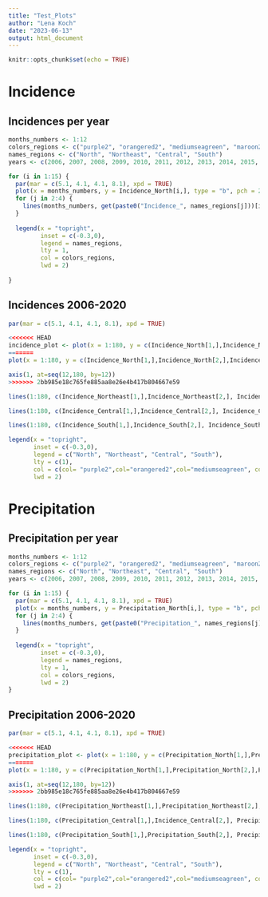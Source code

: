 ```yaml
---
title: "Test_Plots"
author: "Lena Koch"
date: "2023-06-13"
output: html_document
---
```


```r
knitr::opts_chunk$set(echo = TRUE)
```


# Incidence

## Incidences per year

```r
months_numbers <- 1:12
colors_regions <- c("purple2", "orangered2", "mediumseagreen", "maroon2")
names_regions <- c("North", "Northeast", "Central", "South")
years <- c(2006, 2007, 2008, 2009, 2010, 2011, 2012, 2013, 2014, 2015, 2016, 2017, 2018, 2019, 2020)

for (i in 1:15) {
  par(mar = c(5.1, 4.1, 4.1, 8.1), xpd = TRUE)
  plot(x = months_numbers, y = Incidence_North[i,], type = "b", pch = 20, lwd = 2, col = colors_regions[1], xlab = "month", ylab = "Incidences", main = paste("Incidences", years[i]), ylim = c(0, 170))
  for (j in 2:4) {
    lines(months_numbers, get(paste0("Incidence_", names_regions[j]))[i,], type = "b", pch = 20, lwd = 2, col = colors_regions[j])
  }
  
  legend(x = "topright",
         inset = c(-0.3,0),
         legend = names_regions,
         lty = 1,
         col = colors_regions,
         lwd = 2)
  
}
```

## Incidences 2006-2020

```r
par(mar = c(5.1, 4.1, 4.1, 8.1), xpd = TRUE)

<<<<<<< HEAD
incidence_plot <- plot(x = 1:180, y = c(Incidence_North[1,],Incidence_North[2,],Incidence_North[3,],Incidence_North[4,],Incidence_North[5,],Incidence_North[6,],Incidence_North[7,],Incidence_North[8,],Incidence_North[9,],Incidence_North[10,],Incidence_North[11,],Incidence_North[12,], Incidence_North[13,],Incidence_North[14,],Incidence_North[15,]), type = "l", pch = 20, col = "purple2", xlab = "month", ylab = "Incidences", main = "Incidences 2006-2020", ylim = c(0,170)); 
=======
plot(x = 1:180, y = c(Incidence_North[1,],Incidence_North[2,],Incidence_North[3,],Incidence_North[4,],Incidence_North[5,],Incidence_North[6,],Incidence_North[7,],Incidence_North[8,],Incidence_North[9,],Incidence_North[10,],Incidence_North[11,],Incidence_North[12,], Incidence_North[13,],Incidence_North[14,],Incidence_North[15,]), type = "l", pch = 20, col = "purple2", xlab = "month", ylab = "Incidences", main = "Incidences 2006-2020", ylim = c(0,170), xaxt = "n"); 

axis(1, at=seq(12,180, by=12))
>>>>>>> 2bb985e18c765fe885aa8e26e4b417b804667e59

lines(1:180, c(Incidence_Northeast[1,],Incidence_Northeast[2,], Incidence_Northeast[3,],Incidence_Northeast[4,], Incidence_Northeast[5,],Incidence_Northeast[6,], Incidence_Northeast[7,],Incidence_Northeast[8,], Incidence_Northeast[9,],Incidence_Northeast[10,], Incidence_Northeast[11,],Incidence_Northeast[12,], Incidence_Northeast[13,],Incidence_Northeast[14,], Incidence_Northeast[15,]), type = "l", pch = 20, col = "orangered2");  

lines(1:180, c(Incidence_Central[1,],Incidence_Central[2,], Incidence_Central[3,],Incidence_Central[4,], Incidence_Central[5,],Incidence_Central[6,], Incidence_Central[7,],Incidence_Central[8,], Incidence_Central[9,],Incidence_Central[10,], Incidence_Central[11,],Incidence_Central[12,], Incidence_Central[13,],Incidence_Central[14,], Incidence_Central[15,]), type = "l", pch = 20, col = "mediumseagreen"); 

lines(1:180, c(Incidence_South[1,],Incidence_South[2,], Incidence_South[3,],Incidence_South[4,], Incidence_South[5,],Incidence_South[6,], Incidence_South[7,],Incidence_South[8,], Incidence_South[9,],Incidence_South[10,], Incidence_South[11,],Incidence_South[12,], Incidence_South[13,],Incidence_South[14,], Incidence_South[15,]), type = "l", pch = 20, col = "maroon2");

legend(x = "topright", 
       inset = c(-0.3,0),
       legend = c("North", "Northeast", "Central", "South"),  
       lty = c(1),           
       col = c(col= "purple2",col="orangered2",col="mediumseagreen", col="maroon2"),
       lwd = 2)    
```


# Precipitation

## Precipitation per year

```r
months_numbers <- 1:12
colors_regions <- c("purple2", "orangered2", "mediumseagreen", "maroon2")
names_regions <- c("North", "Northeast", "Central", "South")
years <- c(2006, 2007, 2008, 2009, 2010, 2011, 2012, 2013, 2014, 2015, 2016, 2017, 2018, 2019, 2020)

for (i in 1:15) {
  par(mar = c(5.1, 4.1, 4.1, 8.1), xpd = TRUE)
  plot(x = months_numbers, y = Precipitation_North[i,], type = "b", pch = 20, lwd = 2, col = colors_regions[1], xlab = "month", ylab = "Precipitation", main = paste("Precipitation", years[i]), ylim = c(0, 600))
  for (j in 2:4) {
    lines(months_numbers, get(paste0("Precipitation_", names_regions[j]))[i,], type = "b", pch = 20, lwd = 2, col = colors_regions[j])
  }
  
  legend(x = "topright",
         inset = c(-0.3,0),
         legend = names_regions,
         lty = 1,
         col = colors_regions,
         lwd = 2)
}
```

## Precipitation 2006-2020

```r
par(mar = c(5.1, 4.1, 4.1, 8.1), xpd = TRUE)

<<<<<<< HEAD
precipitation_plot <- plot(x = 1:180, y = c(Precipitation_North[1,],Precipitation_North[2,],Precipitation_North[3,],Precipitation_North[4,],Precipitation_North[5,],Precipitation_North[6,],Precipitation_North[7,],Precipitation_North[8,],Precipitation_North[9,],Precipitation_North[10,],Precipitation_North[11,],Precipitation_North[12,], Precipitation_North[13,],Precipitation_North[14,],Precipitation_North[15,]), type = "l", pch = 20, col = "purple2", xlab = "month", ylab = "Precipitation", main = "Precipitation 2006-2020", ylim = c(0,600)); 
=======
plot(x = 1:180, y = c(Precipitation_North[1,],Precipitation_North[2,],Precipitation_North[3,],Precipitation_North[4,],Precipitation_North[5,],Precipitation_North[6,],Precipitation_North[7,],Precipitation_North[8,],Precipitation_North[9,],Precipitation_North[10,],Precipitation_North[11,],Precipitation_North[12,], Precipitation_North[13,],Precipitation_North[14,],Precipitation_North[15,]), type = "l", pch = 20, col = "purple2", xlab = "month", ylab = "Precipitation", main = "Precipitation 2006-2020", ylim = c(0,600), xaxt = "n"); 

axis(1, at=seq(12,180, by=12))
>>>>>>> 2bb985e18c765fe885aa8e26e4b417b804667e59

lines(1:180, c(Precipitation_Northeast[1,],Precipitation_Northeast[2,], Precipitation_Northeast[3,],Precipitation_Northeast[4,], Precipitation_Northeast[5,],Precipitation_Northeast[6,], Precipitation_Northeast[7,],Precipitation_Northeast[8,], Precipitation_Northeast[9,],Precipitation_Northeast[10,], Precipitation_Northeast[11,],Precipitation_Northeast[12,], Precipitation_Northeast[13,],Precipitation_Northeast[14,], Precipitation_Northeast[15,]), type = "l", pch = 20, col = "orangered2");  

lines(1:180, c(Precipitation_Central[1,],Incidence_Central[2,], Precipitation_Central[3,],Precipitation_Central[4,], Precipitation_Central[5,],Precipitation_Central[6,], Precipitation_Central[7,],Precipitation_Central[8,], Precipitation_Central[9,],Precipitation_Central[10,], Precipitation_Central[11,],Precipitation_Central[12,], Precipitation_Central[13,],Precipitation_Central[14,], Precipitation_Central[15,]), type = "l", pch = 20, col = "mediumseagreen"); 

lines(1:180, c(Precipitation_South[1,],Precipitation_South[2,], Precipitation_South[3,],Precipitation_South[4,], Precipitation_South[5,],Precipitation_South[6,], Precipitation_South[7,],Precipitation_South[8,], Precipitation_South[9,],Precipitation_South[10,], Precipitation_South[11,],Precipitation_South[12,], Precipitation_South[13,],Precipitation_South[14,], Precipitation_South[15,]), type = "l", pch = 20, col = "maroon2");

legend(x = "topright", 
       inset = c(-0.3,0),
       legend = c("North", "Northeast", "Central", "South"),  
       lty = c(1),           
       col = c(col= "purple2",col="orangered2",col="mediumseagreen", col="maroon2"),
       lwd = 2)    
```




